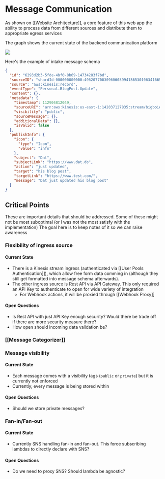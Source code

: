 # Message Communication

As shown on [[Website Architecture]], a core feature of this web app the ability to process data from different sources and distribute them to appropriate egress services

The graph shows the current state of the backend communication platform

<img src="../../../attachments/DD_MessageCommunication.svg" align="center" />

Here's the example of intake message schema

```json
{
  "id": "6293d2b3-5fde-4bf0-8b69-14734283f7bd",
  "sourceID": "shardId-000000000000:49620770030960603994186530106341665232583331965449535490",
  "source": "aws:kinesis:record",
  "eventType": "Personal.BlogPost.Update",
  "content": {},
  "metadata": {
    "timestamp": 112904812049,
    "sourceURI": "arn:aws:kinesis:us-east-1:142037127835:stream/bigboidefaultkinesis-dev",
    "visibility": "public",
    "sourceMessage": {},
    "additionalData": {},
    "isValid": false
  },
  "publishInfo": {
    "icon": {
      "type": "Icon",
      "value": "info"
    },
    "subject": "Dat",
    "subjectLink": "https://www.dat.do",
    "action": "just updated",
    "target": "his blog post",
    "targetLink": "https://www.test.com/",
    "message": "Dat just updated his blog post"
  }
}
```

## Critical Points

These are important details that should be addressed. Some of these might not be most suboptimal (or I was not the most satisfy with the implementation)
The goal here is to keep notes of it so we can raise awareness

### Flexibility of ingress source

#### Current State

- There is a Kinesis stream ingress (authenticated via [[User Pools Authentication]]), which allow free form data comming in (although they still get formatted into message schema afterwards).
- The other ingress source is Rest API via API Gateway. This only required an API Key to authenticate to open for wide variety of integration
  - For Webhook actions, it will be proxied through [[Webhook Proxy]]

#### Open Questions

- Is Rest API with just API Key enough security? Would there be trade off if there are more security measure there?
- How open should incoming data validation be?

### [[Message Categorizer]]

### Message visibility

#### Current State

- Each message comes with a visibility tags (`public` or `private`) but it is currently not enforced
- Currently, every message is being stored within

#### Open Questions

- Should we store private messages?

### Fan-in/Fan-out

#### Current State

- Currently SNS handling fan-in and fan-out. This force subscribing lambdas to directly declare with SNS?

#### Open Questions

- Do we need to proxy SNS? Should lambda be agnostic?
